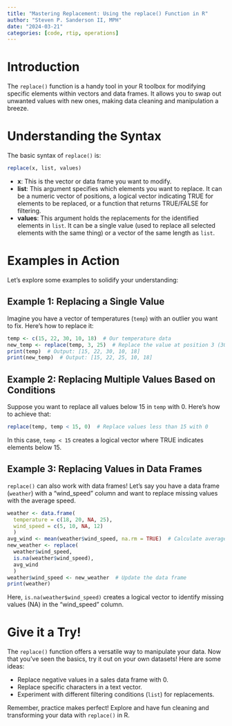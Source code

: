 ```yaml
---
title: "Mastering Replacement: Using the replace() Function in R"
author: "Steven P. Sanderson II, MPH"
date: "2024-03-21"
categories: [code, rtip, operations]
---
```


# Introduction

The `replace()` function is a handy tool in your R toolbox for modifying specific elements within vectors and data frames. It allows you to swap out unwanted values with new ones, making data cleaning and manipulation a breeze.

# Understanding the Syntax

The basic syntax of `replace()` is:

```r
replace(x, list, values)
```

- **x**: This is the vector or data frame you want to modify.
- **list**: This argument specifies which elements you want to replace. It can be a numeric vector of positions, a logical vector indicating TRUE for elements to be replaced, or a function that returns TRUE/FALSE for filtering.
- **values**: This argument holds the replacements for the identified elements in `list`. It can be a single value (used to replace all selected elements with the same thing) or a vector of the same length as `list`.

# Examples in Action

Let's explore some examples to solidify your understanding:

## Example 1: Replacing a Single Value

Imagine you have a vector of temperatures (`temp`) with an outlier you want to fix. Here's how to replace it:

```r
temp <- c(15, 22, 30, 10, 18)  # Our temperature data
new_temp <- replace(temp, 3, 25)  # Replace the value at position 3 (30) with 25
print(temp)  # Output: [15, 22, 30, 10, 18]
print(new_temp)  # Output: [15, 22, 25, 10, 18]
```

## Example 2: Replacing Multiple Values Based on Conditions

Suppose you want to replace all values below 15 in `temp` with 0. Here's how to achieve that:

```r
replace(temp, temp < 15, 0)  # Replace values less than 15 with 0
```

In this case, `temp < 15` creates a logical vector where TRUE indicates elements below 15.

## Example 3: Replacing Values in Data Frames

`replace()` can also work with data frames! Let's say you have a data frame (`weather`) with a "wind_speed" column and want to replace missing values with the average speed.

```r
weather <- data.frame(
  temperature = c(18, 20, NA, 25), 
  wind_speed = c(5, 10, NA, 12)
  )
avg_wind <- mean(weather$wind_speed, na.rm = TRUE)  # Calculate average excluding NA
new_weather <- replace(
  weather$wind_speed, 
  is.na(weather$wind_speed), 
  avg_wind
  )
weather$wind_speed <- new_weather  # Update the data frame
print(weather)
```

Here, `is.na(weather$wind_speed)` creates a logical vector to identify missing values (NA) in the "wind_speed" column.

# Give it a Try!

The `replace()` function offers a versatile way to manipulate your data. Now that you've seen the basics, try it out on your own datasets! Here are some ideas:

- Replace negative values in a sales data frame with 0.
- Replace specific characters in a text vector.
- Experiment with different filtering conditions (`list`) for replacements.

Remember, practice makes perfect! Explore and have fun cleaning and transforming your data with `replace()` in R.